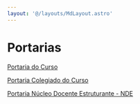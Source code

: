 ```yaml
---
layout: '@/layouts/MdLayout.astro'
---
```






Portarias
=========








[Portaria do Curso](http://pesquisa.in.gov.br/imprensa/jsp/visualiza/index.jsp?jornal=1&pagina=75&data=30/12/2015)


[Portaria Colegiado do Curso](portarias/colegiado-do-curso-de-ciencia-da-computacao/view)


[Portaria Núcleo Docente Estruturante - NDE](portarias/portaria-nucleo-docente-estruturante-nde/view)









